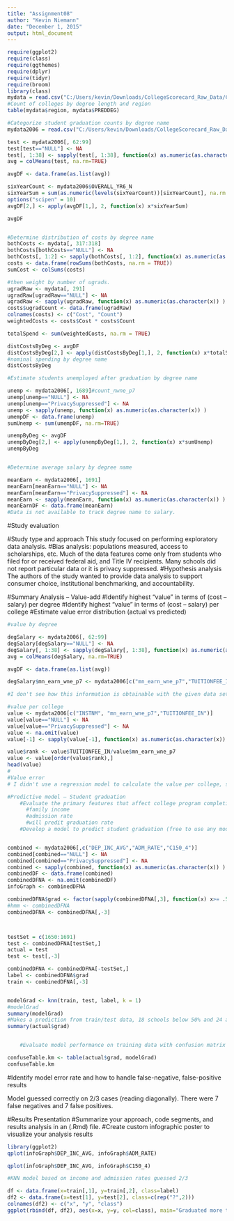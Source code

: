 ---
title: "Assignment08"
author: "Kevin Niemann"
date: "December 1, 2015"
output: html_document
---
```{r}
require(ggplot2)
require(class)
require(ggthemes)
require(dplyr)
require(tidyr)
require(broom)
library(class)
mydata = read.csv("C:/Users/kevin/Downloads/CollegeScorecard_Raw_Data/CollegeScorecard_Raw_Data/MERGED2013_PP.csv")
#Count of colleges by degree length and region
table(mydata$region, mydata$PREDDEG)

#Categorize student graduation counts by degree name
mydata2006 = read.csv("C:/Users/kevin/Downloads/CollegeScorecard_Raw_Data/CollegeScorecard_Raw_Data/MERGED2006_PP.csv")

test <- mydata2006[, 62:99]
test[test=="NULL"] <- NA
test[, 1:38] <- sapply(test[, 1:38], function(x) as.numeric(as.character(x)) )
avg = colMeans(test, na.rm=TRUE)

avgDF <- data.frame(as.list(avg))

sixYearCount <- mydata2006$OVERALL_YR6_N
sixYearSum = sum(as.numeric(levels(sixYearCount))[sixYearCount], na.rm = TRUE)
options("scipen" = 10)
avgDF[2,] <- apply(avgDF[1,], 2, function(x) x*sixYearSum)

avgDF


#Determine distribution of costs by degree name
bothCosts <- mydata[, 317:318]
bothCosts[bothCosts=="NULL"] <- NA
bothCosts[, 1:2] <- sapply(bothCosts[, 1:2], function(x) as.numeric(as.character(x)) )
costs <- data.frame(rowSums(bothCosts, na.rm = TRUE))
sumCost <- colSums(costs)

#then weight by number of ugrads.
ugradRaw <- mydata[, 291]
ugradRaw[ugradRaw=="NULL"] <- NA
ugradRaw <- sapply(ugradRaw, function(x) as.numeric(as.character(x)) )
costs$ugradCount <- data.frame(ugradRaw)
colnames(costs) <- c("Cost", "Count")
weightedCosts <- costs$Cost * costs$Count

totalSpend <- sum(weightedCosts, na.rm = TRUE)

distCostsByDeg <- avgDF
distCostsByDeg[2,] <- apply(distCostsByDeg[1,], 2, function(x) x*totalSpend)
#nominal spending by degree name
distCostsByDeg

#Estimate students unemployed after graduation by degree name

unemp <- mydata2006[, 1689]#count_nwne_p7
unemp[unemp=="NULL"] <- NA
unemp[unemp=="PrivacySuppressed"] <- NA
unemp <- sapply(unemp, function(x) as.numeric(as.character(x)) )
umempDF <- data.frame(unemp)
sumUnemp <- sum(umempDF, na.rm=TRUE)

unempByDeg <- avgDF
unempByDeg[2,] <- apply(unempByDeg[1,], 2, function(x) x*sumUnemp)
unempByDeg


#Determine average salary by degree name

meanEarn <- mydata2006[, 1691]
meanEarn[meanEarn=="NULL"] <- NA
meanEarn[meanEarn=="PrivacySuppressed"] <- NA
meanEarn <- sapply(meanEarn, function(x) as.numeric(as.character(x)) )
meanEarnDF <- data.frame(meanEarn)
#Data is not available to track degree name to salary.

```
#####################
#Study evaluation

  #Study type and approach
  This study focused on performing exploratory data analysis.
  #Bias analysis: populations measured, access to scholarships, etc.
  Much of the data features come only from students who filed for or received federal aid, and Title IV recipients. Many schools did not report particular data or it   is privacy suppressed.
  #Hypothesis analysis
  The authors of the study wanted to provide data analysis to support consumer choice, institutional benchmarking, and accountability.


#Summary Analysis – Value-add
    #Identify highest “value” in terms of (cost – salary) per     degree
    #Identify highest “value” in terms of (cost – salary) per     college
    #Estimate value error distribution (actual vs predicted)
    
```{r}

#value by degree

degSalary <- mydata2006[, 62:99]
degSalary[degSalary=="NULL"] <- NA
degSalary[, 1:38] <- sapply(degSalary[, 1:38], function(x) as.numeric(as.character(x)) )
avg = colMeans(degSalary, na.rm=TRUE)

avgDF <- data.frame(as.list(avg))

degSalary$mn_earn_wne_p7 <- mydata2006[c("mn_earn_wne_p7","TUITIONFEE_IN")]

#I don't see how this information is obtainable with the given data set.

#value per college
value <- mydata2006[c("INSTNM", "mn_earn_wne_p7","TUITIONFEE_IN")]
value[value=="NULL"] <- NA
value[value=="PrivacySuppressed"] <- NA
value <- na.omit(value)
value[-1] <- sapply(value[-1], function(x) as.numeric(as.character(x)) )

value$rank <- value$TUITIONFEE_IN/value$mn_earn_wne_p7
value <- value[order(value$rank),]
head(value)
#
#Value error
# I didn't use a regression model to calculate the value per college, so there is are no errors or residuals.

```

```{r}
#Predictive model – Student graduation
    #Evaluate the primary features that affect college program completion
      #family income
      #admission rate
      #will predit graduation rate
    #Develop a model to predict student graduation (free to use any model)


combined <- mydata2006[,c("DEP_INC_AVG","ADM_RATE","C150_4")]
combined[combined=="NULL"] <- NA
combined[combined=="PrivacySuppressed"] <- NA
combined <- sapply(combined, function(x) as.numeric(as.character(x)) )
combinedDF <- data.frame(combined)
combinedDFNA <- na.omit(combinedDF)
infoGraph <- combinedDFNA

combinedDFNA$grad <- factor(sapply(combinedDFNA[,3], function(x) x>= .5))
#hmm <- combinedDFNA
combinedDFNA <- combinedDFNA[,-3]



testSet = c(1650:1691)
test <- combinedDFNA[testSet,]
actual = test
test <- test[,-3]

combinedDFNA <- combinedDFNA[-testSet,]
label <- combinedDFNA$grad
train <- combinedDFNA[,-3]


modelGrad <- knn(train, test, label, k = 1)
#modelGrad
summary(modelGrad)
#Makes a prediction from train/test data, 18 schools below 50% and 24 above 50% student graduation rate.
summary(actual$grad)


    #Evaluate model performance on training data with confusion matrix and ROC model

confuseTable.km <- table(actual$grad, modelGrad)
confuseTable.km

```
#Identify model error rate and how to handle false-negative, false-positive results

Model guessed correctly on 2/3 cases (reading diagonally). There were 7 false negatives and 7 false positives.
    

#Results Presentation
    #Summarize your approach, code segments, and results analysis in an (.Rmd) file.
    #Create custom infographic poster to visualize your analysis results

```{r}
library(ggplot2)
qplot(infoGraph$DEP_INC_AVG, infoGraph$ADM_RATE)

qplot(infoGraph$DEP_INC_AVG, infoGraph$C150_4)

#KNN model based on income and admission rates guessed 2/3

df <- data.frame(x=train[,1], y=train[,2], class=label)
df2 <- data.frame(x=test[1], y=test[2], class=c(rep("?",2)))
colnames(df2) <- c("x", "y", "class")
ggplot(rbind(df, df2), aes(x=x, y=y, col=class), main="Graduated more than 50% in six years(green)", xlab="Family income", ylab="Admission rate") + geom_point(size=6)

````


